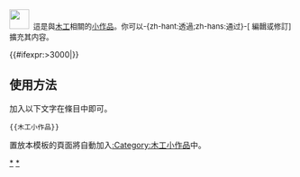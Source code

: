 <div class="notice metadata" id="stub" style="font-size: small;">[[File:Smoothing plane drawing.svg|35px| ]]&nbsp;&nbsp;這是與[[木工]]相關的[[Wikipedia:小作品|小作品]]。你可以-{zh-hant:透過;zh-hans:通过}-<span class="plainlinks">[{{fullurl:{{FULLPAGENAME}}|action=edit}} 編輯或修訂]</span>擴充其内容。</div><includeonly>[[Category:木工小作品|{{PAGENAME}}]]{{#ifexpr:{{PAGESIZE:{{FULLPAGENAME}}|R}}>3000|[[Category:字数已超过3000字节的小作品|{{PAGENAME}}]]}}</includeonly><noinclude>

==使用方法==
加入以下文字在條目中即可。
<pre>{{木工小作品}}</pre>

置放本模板的頁面將自動加入[[:Category:木工小作品]]中。

[[Category:木工小作品模板|*]]
[[Category:木工小作品|*]]

</noinclude>